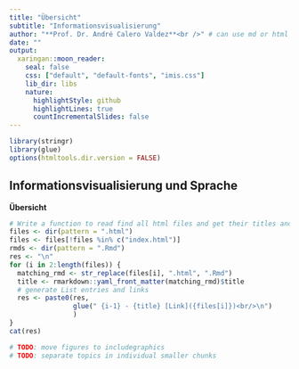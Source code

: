 ```yaml
---
title: "Übersicht"
subtitle: "Informationsvisualisierung"
author: "**Prof. Dr. André Calero Valdez**<br />" # can use md or html
date: ""
output:
  xaringan::moon_reader:
    seal: false
    css: ["default", "default-fonts", "imis.css"]  
    lib_dir: libs
    nature:
      highlightStyle: github
      highlightLines: true
      countIncrementalSlides: false
---
```


```r
library(stringr)
library(glue)
options(htmltools.dir.version = FALSE)
```

## Informationsvisualisierung und Sprache
**Übersicht**
```r
# Write a function to read find all html files and get their titles and create a list
files <- dir(pattern = ".html")
files <- files[!files %in% c("index.html")]
rmds <- dir(pattern = ".Rmd")
res <- "\n"
for (i in 2:length(files)) {
  matching_rmd <- str_replace(files[i], ".html", ".Rmd")
  title <- rmarkdown::yaml_front_matter(matching_rmd)$title
  # generate List entries and links
  res <- paste0(res, 
                glue(" {i-1} - {title} [Link]({files[i]})<br/>\n")
                )
}
cat(res)

# TODO: move figures to includegraphics
# TODO: separate topics in individual smaller chunks
```

